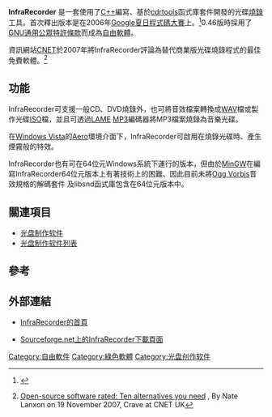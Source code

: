 {{Infobox Software
| logo                   = [[Image:InfraRecorder_icon.png|64px]]
| screenshot             = [[Image:InfraRecorder_screenshot.png|300px]]
| caption                = InfraRecorder 0.44.1 擷圖
| author                 = Christian Kindahl and others
| developer              = Christian Kindahl
| released               = {{start date|2006|09|10}}
| latest release version = 0.53
| latest release date    = {{release date and age|2012|9|1}}
| programming language   = [[C++|C++]]
| operating system       = [[Microsoft_Windows|Microsoft Windows]] 2000 以上版本
| language               = [[多語言|多語言]]
| genre                  = [[光碟燒錄技術|光碟燒錄技術]]
| license                = [[GNU_General_Public_License|GNU General Public License]]
| website                = http://infrarecorder.org/
}}

'''InfraRecorder''' 是一套使用了[[C++|C++]]編寫、基於[[cdrtools|cdrtools]]函式庫套件開發的光碟[[燒錄|燒錄]]工具。首次釋出版本是在2006年[[Google夏日程式碼大賽|Google夏日程式碼大賽]]上。<ref>{{cite web |url=http://code.google.com/soc/2006/winlibre/appinfo.html?csaid=C6CB0DCBBB4F5CB8 |title=Application Information |accessdate=2008-04-04 |publisher=[[Google_Code|Google Code]]}} {{Dead link|date=October 2010|bot=H3llBot}}</ref>0.46版時採用了[[GNU通用公眾特許條款|GNU通用公眾特許條款]]而成為[[自由軟體|自由軟體]]。

資訊網站[[CNET|CNET]]於2007年將InfraRecorder評論為替代商業版光碟燒錄程式的最佳免費軟體。<ref>[http://www.cnet.com/news/open-source-software-rated-ten-alternatives-you-need/ Open-source software rated: Ten alternatives you need] {{Wayback|url=http://www.cnet.com/news/open-source-software-rated-ten-alternatives-you-need/ |date=20191128080202 }}, By Nate Lanxon on 19 November 2007, Crave at CNET UK</ref>

==功能==
InfraRecorder可支援一般CD、DVD燒錄外，也可將音效檔案轉換成[[WAV|WAV]]檔或製作光碟[[ISO|ISO]]檔，並且可透過[[LAME|LAME]] [[MP3|MP3]]編碼器將MP3檔案燒錄為音樂光碟。

在[[Windows_Vista|Windows Vista]]的[[Aero|Aero]]環境介面下，InfraRecorder可啟用在燒錄光碟時、產生煙霧般的特效。

InfraRecorder也有可在64位元Windows系統下運行的版本，但由於[[MinGW|MinGW]]在編寫InfraRecorder64位元版本上有著技術上的困難、因此目前未將[[Ogg_Vorbis|Ogg Vorbis]]音效規格的解碼套件
及libsnd函式庫包含在64位元版本中。

==關連項目==
*[[光盘制作软件|光盘制作软件]]
*[[光盘制作软件列表|光盘制作软件列表]]

==參考==
<div class="references-small">
<references />
</div>

==外部連結==
* {{en}}[http://infrarecorder.org InfraRecorder的首頁] {{Wayback|url=http://infrarecorder.org/ |date=20210120055339 }}
* {{en}}[http://sourceforge.net/projects/infrarecorder/ Sourceforge.net上的InfraRecorder下載頁面] {{Wayback|url=http://sourceforge.net/projects/infrarecorder/ |date=20210126210638 }}

{{光盘创作软件}}

[[Category:自由軟件|Category:自由軟件]]
[[Category:綠色軟體|Category:綠色軟體]]
[[Category:光盘创作软件|Category:光盘创作软件]]
